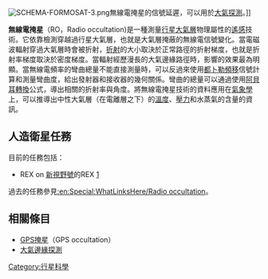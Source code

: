 [[File:SCHEMA-FORMOSAT-3.png|thumb]]無線電掩星的信號延遲，可以用於[[大氣探測|大氣探測]]。]]

'''無線電掩星'''（RO，Radio occultation)是一種測量[[行星|行星]][[大氣層|大氣層]]物理屬性的[[遙感|遙感]]技術。它依靠檢測穿越過行星大氣層，也就是大氣層掩蔽的無線電信號變化。當電磁波輻射穿過大氣層時會被折射，[[折射|折射]]的大小取決於正常路徑的折射梯度，也就是折射率梯度取決於密度梯度。當輻射經歷漫長的大氣邊緣路徑時，影響的效果最為明顯。當無線電頻率的彎曲總量不能直接測量時，可以反過來使用[[都卜勒頻移|都卜勒頻移]]信號計算和測量彎曲度，給出發射器和接收器的幾何關係。彎曲的總量可以通過使用[[阿貝耳轉換|阿貝耳轉換]]公式，導出相關的折射率與角度。將無線電掩星技術的資料應用在[[氣象學|氣象學]]上，可以推導出中性大氣層（在電離層之下）的[[溫度|溫度]]、[[壓力|壓力]]和水蒸氣的含量的資訊。

== 人造衛星任務 ==
目前的任務包括：
*REX on [[新視野號|新視野號]]的REX [http://pluto.jhuapl.edu/spacecraft/sciencePay.php] {{Wayback|url=http://pluto.jhuapl.edu/spacecraft/sciencePay.php |date=20141113224717 }}

過去的任務參見[[:en:Special:WhatLinksHere/Radio_occultation|:en:Special:WhatLinksHere/Radio occultation]]。

== 相關條目==
*[[GPS掩星|GPS掩星]]（GPS occultation）
*[[大氣探測|大氣邊緣探測]]

[[Category:行星科學|Category:行星科學]]


{{physics-stub}}